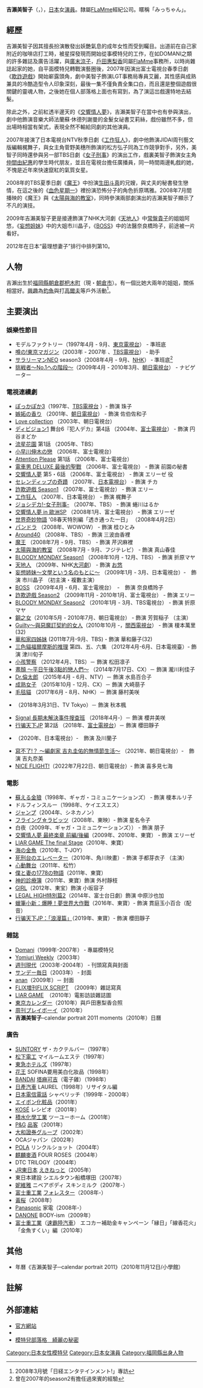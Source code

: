 {{blpsources|time=2019-12-17}}
{{藝人
|姓名 = 吉瀨美智子
|類型 = 女演員
|圖片 = 
|圖片尺寸 = 
|圖片簡介 = 
|原名 = 
|外文名 = 吉瀬 美智子
|外文 =  ja
|羅馬拼音 = Michiko Kichise
|英文名 = 
|暱稱 = 
|其他藝名 = 
|國籍 = {{JPN}}
|出生日期 = {{birth_date_and_age|1975|2|17}}
|出生地點 = {{JPN}}[[福岡縣|福岡縣]][[朝倉市|朝倉市]]
|逝世日期 = 
|逝世地點 = 
|職業 = [[演員|演員]]
|語言 = [[日語|日語]]
|教育程度 = 
|宗教信仰 =
|配偶 = {{marriage|圈外男性|2010-12-25|2021|end=d}}
|兒女 = 長女（2013年7月17日）<br>次女（2016年10月26日）
|父母 = 
|出身地 = 
|出道作 = 
|出道日期 = 
|代表作 = 
|活躍年代 = 1995年至今
|唱片公司 = 
|經紀公司 = [[FLaMme|FLaMme]]
|網站 = [http://www.kichisemichiko.com 官方網站]
|獎項 = 
|IMDb = 1116177
}}
{{japanese|japanese=吉瀬 美智子|kana=きちせ みちこ|romaji=Kichise Michiko}}

'''吉瀨美智子'''（{{jpn|j=吉瀬 美智子|hg=きちせ みちこ|rm=Kichise Michiko}}，{{bd|1975年|2月17日|catIdx=Kichise Michiko}}），[[日本|日本]]女[[演員|演員]]。隸屬[[FLaMme|FLaMme]]經紀公司。暱稱「みっちゃん」。

==經歷==
吉瀨美智子因其擅長扮演散發出妖艷氣息的成年女性而受到矚目。出道前在自己家附近的咖啡店打工時，被星探發現而開始從事模特兒的工作，在如DOMANI之類的許多雜誌及廣告活躍，與[[廣末涼子|廣末涼子]]，[[戶田惠梨香|戶田惠梨香]]同屬[[FlaMme|FlaMme]]事務所，以時尚雜誌起家的她，自平面模特兒轉戰演藝圈後，2007年因演出富士電視台春季日劇《[[欺詐遊戲|欺詐遊戲]]》開始嶄露頭角，劇中美智子飾演LGT事務局專員艾麗，其性感與成熟兼具的冷酷造型令人印象深刻，最後一集不僅負責全集口白，而且還是整個遊戲很關鍵的靈魂人物，之後她在個人部落格上面也有寫到，為了演這岀戲還特地去結髮。

除此之外，之前紅透半邊天的《[[交響情人夢|交響情人夢]]》，吉瀨美智子在當中也有參與演出，劇中他飾演音樂大師法蘭蘇·休德列謝曼的金髮女祕書艾莉絲，戲份雖然不多，但出場時相當有架式，表現全然不輸給同劇的其他演員。

2007年接演了日本電視台NTV秋季日劇《[[工作狂人|工作狂人]]》，劇中他飾演JIDAI周刊藝文版編輯梶舞子，與女主角菅野美穗所飾演的松方弘子同為工作競爭對手，另外，美智子同時還參與另一部TBS日劇《[[女子刑事|女子刑事]]》的演出工作，戲裏美智子飾演女主角[[仲間由紀惠|仲間由紀惠]]的學生時代朋友，並且在電視台擔任廣播員，同一時間兩邊軋戲的她，不愧是近年來快速竄紅的氣質女星。

2008年的TBS夏季日劇《[[魔王|魔王]]》中扮演[[生田斗真|生田斗真]]的兄嫂，與丈夫的秘書發生戀情，在這之後的《[[血色星期一|血色星期一]]》裡扮演恐怖分子的角色折原瑪雅。2008年7月間播映的《魔王》與《[[太陽與海的教室|太陽與海的教室]]》，同時參演兩部劇演出的吉瀨美智子顯示了不凡的演技。

2009年吉瀨美智子更是接連飾演了NHK大河劇《[[天地人|天地人]]》中[[常盤貴子|常盤貴子]]的姐姐阿悠，《[[妄想姐妹|妄想姐妹]]》中的大姐市川晶子，《[[BOSS|BOSS]]》中的法醫奈良橋玲子，前途被一片看好。

2012年在日本“最理想妻子”排行中排列第10。

== 人物 ==
吉瀨出生於[[福岡縣|福岡縣]][[朝倉郡|朝倉郡]][[杷木町|杷木町]]（現・[[朝倉市|朝倉市]]）。有一個比她大兩年的姐姐，關係相當好。[[興趣|興趣]]為[[釣魚|釣魚]]與打[[高爾夫|高爾夫]]等戶外活動<ref>2008年3月號「日経エンタテインメント!」專訪</ref>。

== 主要演出 ==
=== 娛樂性節目 ===
*モデルファクトリー（1997年4月 - 9月、[[東京電視台|東京電視台]]） - 準班底  
*[[噂の!東京マガジン|噂の!東京マガジン]]（2003年 - 2007年 、[[TBS電視台|TBS電視台]]） ‐ 助手
*[[サラリーマンNEO|サラリーマンNEO]] season3（2008年4月 - 9月、[[NHK|NHK]]） ‐ 準班底<ref>曾在2007年的season2有擔任過來賓的經驗</ref>
*[[挑戦者〜No.1への階段〜|挑戦者〜No.1への階段〜]]（2009年4月 - 2010年3月、[[朝日電視台|朝日電視台]]） - ナビゲーター

=== 電視連續劇 ===
*[[ぽっかぽか3|ぽっかぽか3]]（1997年、[[TBS電視台|TBS電視台]] ）- 飾演 珠子 
*[[嫉妬の香り|嫉妬の香り]] （2001年、[[朝日電視台|朝日電視台]]） - 飾演 佐伯佐和子 
*[[Love_collection|Love collection]] （2003年、朝日電視台）
*[[ディビジョン1|ディビジョン1]] 舞台6『犯人デカ』第4話 （2004年、[[富士電視台|富士電視台]]） - 飾演 円谷まどか 
*[[流星花園_(日本電視劇)|流星花園]] 第1話 （2005年、TBS）
*[[小早川伸木の戀|小早川伸木の戀]] （2006年、富士電視台）
*[[Attention_Please|Attention Please]] 第1話 （2006年、富士電視台）
*[[電車男_(電視劇)|電車男 DELUXE 最後的聖戰]] （2006年、富士電視台） - 飾演 前園の秘書 
*[[交響情人夢_(電視劇)|交響情人夢]] 第5・6話 （2006年、富士電視台） - 飾演 エリーゼ 役
*[[セレンディップの奇蹟|セレンディップの奇蹟]] （2007年、[[日本電視台|日本電視台]]） - 飾演 チカ 
*[[詐欺遊戲_(電視劇)|詐欺遊戲 Season1]] （2007年、富士電視台） - 飾演 エリー 
*[[工作狂人|工作狂人]] （2007年、日本電視台） - 飾演 梶舞子 
*[[ジョシデカ!-女子刑事-|ジョシデカ!-女子刑事-]] （2007年、TBS） - 飾演 蜷川はるか 
*[[交響情人夢_(電視劇)|交響情人夢 in 歐洲SP]] （2008年1月、富士電視台） - 飾演 エリーゼ 
*[[世界奇妙物語|世界奇妙物語]] '08春天特別編「透き通った一日」 （2008年4月2日）
*[[パンドラ_(テレビドラマ)|パンドラ]] （2008年、WOWOW） - 飾演 桂ひとみ 
*[[Around40|Around40]] （2008年、TBS） - 飾演 三波由香裡 
*[[魔王_(日本電視劇)|魔王]] （2008年7月 - 9月、TBS） - 飾演 芹沢麻裡 
*[[太陽與海的教室|太陽與海的教室]] （2008年7月 - 9月、フジテレビ） - 飾演 真山春佳 
*[[BLOODY_MONDAY#電視劇|BLOODY MONDAY Season1]] （2008年10月 - 12月、TBS） - 飾演 折原マヤ 
*[[天地人|天地人]] （2009年、NHK[[大河劇|大河劇]]） - 飾演 [[直江景綱#家族|お悠]] 　
*[[妄想姉妹〜文學という名のもとに〜|妄想姉妹〜文學という名のもとに〜]] （2009年1月 - 3月、日本電視台）-　飾演 市川晶子 （初主演・複數主演）
*[[BOSS|BOSS]] （2009年4月 - 6月、富士電視台）　-　飾演 奈良橋玲子 　　　
*[[詐欺遊戲_(電視劇)|詐欺遊戲 Season2]] （2009年11月 - 2010年1月、富士電視台） - 飾演 エリー 
*[[BLOODY_MONDAY#電視劇|BLOODY MONDAY Season2]] （2010年1月 - 3月、TBS電視台） - 飾演 折原マヤ 
*[[鋼之女|鋼之女]]（2010年5月 - 2010年7月、朝日電視台） - 飾演 芳賀稲子 （主演）
*[[Guilty～與惡魔訂契約的女人|Guilty～與惡魔訂契約的女人]]（2010年10月 -，[[關西電視台|關西電視台]]） - 飾演 榎本萬里(32)
*[[華和家四姊妹|華和家四姊妹]] (2011年7月-9月、TBS) - 飾演 華和藤子(32)
*[[三色貓福爾摩斯系列|三色貓福爾摩斯的推理]] 第四、五、六集 （2012年4月-6月、日本電視臺）- 飾演 津川旬子
*[[小孩警察|小孩警察]] （2012年4月、TBS）－ 飾演 松田凛子
*[[晝顏_～平日午後3點的戀人們～|晝顏 ～平日午後3點的戀人們～]] （2014年7月17日、CX）－ 飾演 瀧川利佳子
*[[Dr.倫太郎|Dr.倫太郎]] （2015年4月 - 6月、NTV）－ 飾演 水島百合子
*[[成熟女子|成熟女子]] （2015年10月 - 12月、CX）－ 飾演 大崎萠子
*[[毛毯貓|毛毯貓]] （2017年6月 - 8月、NHK）－ 飾演 藤村美咲
*{{link-ja|東京センチメンタルSP〜御茶ノ水の恋〜|東京センチメンタル}} （2018年3月31日、TV Tokyo）－ 飾演 秋本楓
*[[Signal_長期未解決事件搜查班|Signal 長期未解決事件搜查班]] （2018年4月-）－ 飾演 櫻井美咲
*[[行骗天下JP|行骗天下JP]] 第2話 （2018年、[[富士電視台|富士電視台]]）－ 飾演 櫻田靜子
*{{link-ja|未滿警察：午夜跑者|未満警察 ミッドナイトランナー}} （2020年、日本電視台）-　飾演 及川蘭子
*[[寫不出來！？～編劇_吉丸圭佑的無情節生活～|寫不了!？ ～編劇家 吉丸圭佑的無情節生活～]] （2021年、朝日電視台）-　飾演 吉丸奈美
*[[NICE_FLIGHT!|NICE FLIGHT!]]（2022年7月22日、朝日電視台）- 飾演 喜多見七海

=== 電影 ===
*[[蘇える金狼#映畫|蘇える金狼]]（1998年、ギャガ・コミュニケーションズ） - 飾演 榎本ルリ子  
*ドルフィンスルー（1998年、ケイエスエス）
*[[ジャンプ_(小説)|ジャンプ]]（2004年、シネカノン）
*[[フライング☆ラビッツ|フライング☆ラビッツ]]（2008年、東映）- 飾演 星名令子 
*白夜（2009年、ギャガ・コミュニケーションズ）） - 飾演 朋子 
*[[交響情人夢|交響情人夢 最終楽章 前編/後編]]（2009年、2010年、東寶） - 飾演 エリーゼ
*[[詐欺遊戲_(電視劇)|LIAR GAME The final Stage]]（2010年、東寶）
*[[海の金魚|海の金魚]]（2010年、T-JOY）
*[[死刑台のエレベーター|死刑台のエレベーター]]（2010年、角川映畫）- 飾演 手都芽衣子 （主演）
*[[心動舞台|心動舞台]]（2011年、松竹）
*[[僕と妻の1778の物語|僕と妻の1778の物語]]（2011年、東寶）
*[[神的診療簿|神的診療簿]]（2011年、東寶）飾演 外村靜枝
*[[GIRL|GIRL]]（2012年、東宝）飾演 小坂容子
*[[LEGAL_HIGH特別篇2|LEGAL HIGH特別篇2]]（2014年、富士台日劇）飾演 中原沙也加
*[[蠟筆小新：爆睡！夢世界大作戰|蠟筆小新：爆睡！夢世界大作戰]]（2016年、東寶）- 飾演 貫庭玉小百合（配音）
*[[行骗天下JP#第一部電影「浪漫篇」_2|行骗天下JP：「浪漫篇」]]（2019年、東寶）- 飾演 櫻田靜子

=== 雜誌 ===
*[[Domani|Domani]]（1999年-2007年） ‐ 專屬模特兒 
*[[読売ウイークリー|Yomiuri Weekly]]（2003年）   
*[[週刊現代|週刊現代]]（2003年-2004年） ‐ 刊頭寫真與封面 
*[[サンデー毎日|サンデー毎日]]（2003年） ‐ 封面
*[[anan|anan]]（2009年）－ 封面
*[[FLIX増刊FLIX_SCRIPT|FLIX増刊FLIX SCRIPT]]　（2009年）雜誌寫真
*[[LIAR_GAME|LIAR GAME]]　（2010年）電影訪談雜誌圖
*[[東京カレンダー|東京カレンダー]]（2010年）與戶田惠梨香合照
*[[周刊プレイボーイ|周刊プレイボーイ]]（2010年）
*'''吉瀨美智子'''–calendar portrait 2011 moments（2010年）日曆

=== 廣告 ===
*[[三得利|SUNTORY]] ザ・カクテルバー（1997年）
*[[Panasonic|松下電工]] マイルームエステ（1997年）
*[[東急ホテルズ|東急ホテルズ]]（1997年）
*[[花王|花王]] SOFINA要用美白化妝品（1998年）
*[[萬代|BANDAI]] [[他媽哥池|塔麻可吉]]（電子雞）（1998年）
*[[日產汽車|日產汽車]] LAUREL（1998年）リサイタル編
*[[日本電信電話|日本電信電話]] シャベリッチ（1999年 - 2000年）
*[[エイボン・プロダクツ|エイボン化粧品]]（2001年）
*[[KOSÉ|KOSÉ]] レシピオ（2001年）
*[[積水化學工業|積水化學工業]] ツーユーホーム（2001年）
*[[P&G|P&G]] [[品客|品客]]（2001年）
*[[大和證券グループ|大和證券グループ]]（2002年）
*OCAジャパン（2002年）
*[[POLA|POLA]] リンクルショット（2004年）
*[[麒麟麥酒|麒麟麥酒]] FOUR ROSES（2004年）
*DTC TRILOGY（2004年）
*[[東日本旅客鐵道|JR東日本]] [[えきねっと|えきねっと]]（2005年）
*東日本建設 シエルタウン船橋塚田（2007年）
*[[妮維雅|妮維雅]] ニベアボディ スキンミルク（2007年-）
*[[富士重工業|富士重工業]] [[スバル・フォレスター|フォレスター]]（2008年-）
*[[黃桜|黃桜]]（2008年）
*[[Panasonic|Panasonic]] 家電（2008年-）
*[[DANONE|DANONE]] BODY-ism（2009年）
*[[富士重工業|富士重工業]]（[[速霸陸汽車|速霸陸汽車]]） エコカー補助金キャンペーン「縁日」「線香花火」「金魚すくい」編（2010年）

==其他==
*年曆《吉瀨美智子─calendar portrait 2011》（2010年11月12日/小學館）

== 註解 ==
{{reflist}}

== 外部連結 ==
*[http://www.kichisemichiko.com 官方網站] {{Wayback|url=http://www.kichisemichiko.com/ |date=20210115235554 }}{{ja}}
*{{ameba|michiko-blog}}
*[https://web.archive.org/web/20100706193007/http://blog.fanet.jp/m_blog/cat17/cat23/ 模特兒部落格　綺麗の秘密]

{{FLaMme}}

{{DEFAULTSORT:Kichise Michiko}}
[[Category:日本女性模特兒|Category:日本女性模特兒]]
[[Category:日本女演員|Category:日本女演員]]
[[Category:福岡縣出身人物|Category:福岡縣出身人物]]
